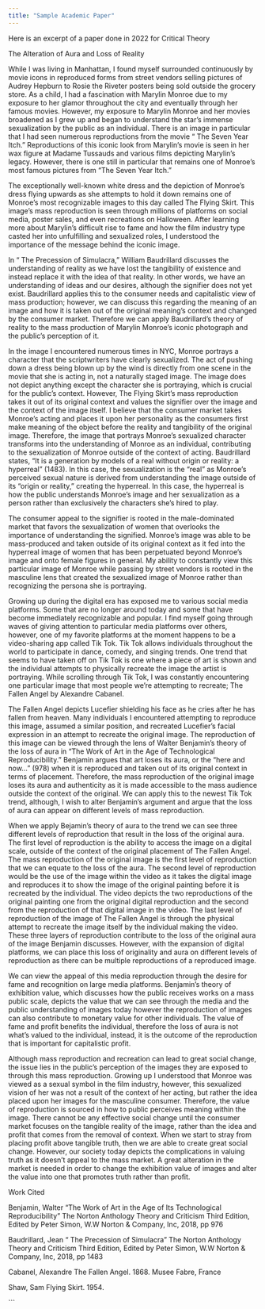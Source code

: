 ```yaml
---
title: "Sample Academic Paper"
---
```


Here is an excerpt of a paper done in 2022 for Critical Theory

The Alteration of Aura and Loss of Reality 

While I was living in Manhattan, I found myself surrounded continuously by movie icons in reproduced forms from street vendors selling pictures of Audrey Hepburn to Rosie the Riveter posters being sold outside the grocery store. As a child, I had a fascination with Marylin Monroe due to my exposure to her glamor throughout the city and eventually through her famous movies. However, my exposure to Marylin Monroe and her movies broadened as I grew up and began to understand the star’s immense sexualization by the public as an individual. There is an image in particular that I had seen numerous reproductions from the movie “ The Seven Year Itch.” Reproductions of this iconic look from Marylin’s movie is seen in her wax figure at Madame Tussauds and various films depicting Marylin’s legacy. However, there is one still in particular that remains one of Monroe’s most famous pictures from “The Seven Year Itch.”

The exceptionally well-known white dress and the depiction of Monroe’s dress flying upwards as she attempts to hold it down remains one of Monroe’s most recognizable images to this day called The Flying Skirt. This image’s mass reproduction is seen through millions of platforms on social media, poster sales, and even recreations on Halloween. After learning more about Marylin’s difficult rise to fame and how the film industry type casted her into unfulfilling and sexualized roles, I understood the importance of the message behind the iconic image. 

In “ The Precession of Simulacra,” William Baudrillard discusses the understanding of reality as we have lost the tangibility of existence and instead replace it with the idea of that reality. In other words, we have an understanding of ideas and our desires, although the signifier does not yet exist. Baudrillard applies this to the consumer needs and capitalistic view of mass production; however, we can discuss this regarding the meaning of an image and how it is taken out of the original meaning’s context and changed by the consumer market. Therefore we can apply Baudrillard’s theory of reality to the mass production of Marylin Monroe’s iconic photograph and the public’s perception of it.

 In the image I encountered numerous times in NYC, Monroe portrays a character that the scriptwriters have clearly sexualized. The act of pushing down a dress being blown up by the wind is directly from one scene in the movie that she is acting in, not a naturally staged image. The image does not depict anything except the character she is portraying, which is crucial for the public’s context. However, The Flying Skirt’s mass reproduction takes it out of its original context and values the signifier over the image and the context of the image itself. I believe that the consumer market takes Monroe’s acting and places it upon her personality as the consumers first make meaning of the object before the reality and tangibility of the original image. Therefore, the image that portrays Monroe’s sexualized character transforms into the understanding of Monroe as an individual, contributing to the sexualization of Monroe outside of the context of acting. Baudrillard states, “It is a generation by models of a real without origin or reality: a hyperreal” (1483). In this case, the sexualization is the “real” as Monroe’s perceived sexual nature is derived from understanding the image outside of its “origin or reality,” creating the hyperreal. In this case, the hyperreal is how the public understands Monroe’s image and her sexualization as a person rather than exclusively the characters she’s hired to play. 

The consumer appeal to the signifier is rooted in the male-dominated market that favors the sexualization of women that overlooks the importance of understanding the signified. Monroe’s image was able to be mass-produced and taken outside of its original context as it fed into the hyperreal image of women that has been perpetuated beyond Monroe’s image and onto female figures in general. My ability to constantly view this particular image of Monroe while passing by street vendors is rooted in the masculine lens that created the sexualized image of Monroe rather than recognizing the persona she is portraying. 

Growing up during the digital era has exposed me to various social media platforms. Some that are no longer around today and some that have become immediately recognizable and popular. I find myself going through waves of giving attention to particular media platforms over others, however, one of my favorite platforms at the moment happens to be a video-sharing app called Tik Tok. Tik Tok allows individuals throughout the world to participate in dance, comedy, and singing trends. One trend that seems to have taken off on Tik Tok is one where a piece of art is shown and the individual attempts to physically recreate the image the artist is portraying. While scrolling through Tik Tok, I was constantly encountering one particular image that most people we’re attempting to recreate; The Fallen Angel by Alexandre Cabanel. 

The Fallen Angel depicts Lucefier shielding his face as he cries after he has fallen from heaven. Many individuals I encountered attempting to reproduce this image, assumed a similar position, and recreated Lucefier’s facial expression in an attempt to recreate the original image. The reproduction of this image can be viewed through the lens of Walter Benjamin’s theory of the loss of aura in “The Work of Art in the Age of Technological Reproducibility.” Benjamin argues that art loses its aura, or the “here and now…” (978) when it is reproduced and taken out of its original context in terms of placement. Therefore, the mass reproduction of the original image loses its aura and authenticity as it is made accessible to the mass audience outside the context of the original. We can apply this to the newest Tik Tok trend, although, I wish to alter Benjamin’s argument and argue that the loss of aura can appear on different levels of mass reproduction. 

When we apply Bejamin’s theory of aura to the trend we can see three different levels of reproduction that result in the loss of the original aura. The first level of reproduction is the ability to access the image on a digital scale, outside of the context of the original placement of The Fallen Angel. The mass reproduction of the original image is the first level of reproduction that we can equate to the loss of the aura. The second level of reproduction would be the use of the image within the video as it takes the digital image and reproduces it to show the image of the original painting before it is recreated by the individual. The video depicts the two reproductions of the original painting one from the original digital reproduction and the second from the reproduction of that digital image in the video. The last level of reproduction of the image of The Fallen Angel is through the physical attempt to recreate the image itself by the individual making the video. These three layers of reproduction contribute to the loss of the original aura of the image Benjamin discusses. However, with the expansion of digital platforms, we can place this loss of originality and aura on different levels of reproduction as there can be multiple reproductions of a reproduced image. 

We can view the appeal of this media reproduction through the desire for fame and recognition on large media platforms. Benjamin’s theory of exhibition value, which discusses how the public receives works on a mass public scale, depicts the value that we can see through the media and the public understanding of images today however the reproduction of images can also contribute to monetary value for other individuals. The value of fame and profit benefits the individual, therefore the loss of aura is not what’s valued to the individual, instead, it is the outcome of the reproduction that is important for capitalistic profit. 

Although mass reproduction and recreation can lead to great social change, the issue lies in the public’s perception of the images they are exposed to through this mass reproduction. Growing up I understood that Monroe was viewed as a sexual symbol in the film industry, however, this sexualized vision of her was not a result of the context of her acting, but rather the idea placed upon her images for the masculine consumer. Therefore, the value of reproduction is sourced in how to public perceives meaning within the image. There cannot be any effective social change until the consumer market focuses on the tangible reality of the image, rather than the idea and profit that comes from the removal of context. When we start to stray from placing profit above tangible truth, then we are able to create great social change. However, our society today depicts the complications in valuing truth as it doesn’t appeal to the mass market. A great alteration in the market is needed in order to change the exhibition value of images and alter the value into one that promotes truth rather than profit. 




Work Cited 

Benjamin, Walter “The Work of Art in the Age of Its Technological Reproducibility” The Norton Anthology Theory and Criticism Third Edition, Edited by Peter Simon, W.W Norton & Company, Inc, 2018, pp 976 

Baudrillard, Jean “ The Precession of Simulacra” The Norton Anthology Theory and Criticism Third Edition, Edited by Peter Simon, W.W Norton & Company, Inc, 2018, pp 1483

Cabanel, Alexandre The Fallen Angel. 1868. Musee Fabre, France 

Shaw, Sam Flying Skirt. 1954. 

```
